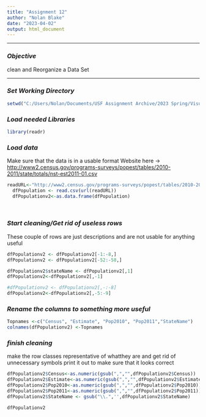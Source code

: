 ---
title: "Assignment 12"
author: "Nolan Blake"
date: "2023-04-02"
output: html_document
---

------------------------------------------------------------------------

### ***Objective***

clean and Reorganize a Data Set 

------------------------------------------------------------------------

### ***Set Working Directory***

```{r}
setwd("C:/Users/Nolan/Documents/USF Assignment Archive/2023 Spring/Visual Analitics")

```

### ***Load needed Libraries***

```{r}

library(readr)

```

### ***Load data***

Make sure that the data is in a usable format Website here -\> <http://www2.census.gov/programs-surveys/popest/tables/2010-2011/state/totals/nst-est2011-01.csv>

```{r}

readURL<-"http://www2.census.gov/programs-surveys/popest/tables/2010-2011/state/totals/nst-est2011-01.csv"
  dfPopulation <- read.csv(url(readURL))
  dfPopulationv2<-as.data.frame(dfPopulation)
  
  
```

### ***Start cleaning/Get rid of useless rows***

These couple of rows are just descriptions and are not usable for anything useful

```{r}
dfPopulationv2 <- dfPopulationv2[-1:-8,]
dfPopulationv2 <- dfPopulationv2[-52:-58,]

dfPopulationv2$stateName <- dfPopulationv2[,1]
dfPopulationv2<-dfPopulationv2[,-1]

#dfPopulationv2 <- dfPopulationv2[,-:-8]
dfPopulationv2<-dfPopulationv2[,-5:-9]

```

### ***Rename the columns to something more useful***

```{r}
Topnames <-c("Census", "Estimate", "Pop2010", "Pop2011","StateName")
colnames(dfPopulationv2) <-Topnames
```

### ***finish cleaning***

make the row classes representative of whatthey are and get rid of unnecessary symbols print it out to make sure that it looks correct

```{r}
dfPopulationv2$Census<-as.numeric(gsub(",","",dfPopulationv2$Census))
dfPopulationv2$Estimate<-as.numeric(gsub(",","",dfPopulationv2$Estimate))
dfPopulationv2$Pop2010<-as.numeric(gsub(",","",dfPopulationv2$Pop2010))
dfPopulationv2$Pop2011<-as.numeric(gsub(",","",dfPopulationv2$Pop2011))
dfPopulationv2$StateName <- gsub("\\.",'',dfPopulationv2$StateName)

dfPopulationv2
```
